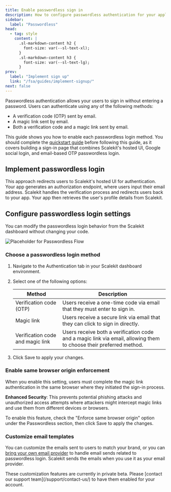 ```yaml
---
title: Enable passwordless sign in
description: How to configure passwordless authentication for your application
sidebar:
  label: "Passwordless"
head:
  - tag: style
    content: |
      .sl-markdown-content h2 {
        font-size: var(--sl-text-xl);
      }
      .sl-markdown-content h3 {
        font-size: var(--sl-text-lg);
      }
prev:
  label: "Implement sign up"
  link: "/fsa/guides/implement-signup/"
next: false
---
```


Passwordless authentication allows your users to sign in without entering a password. Users can authenticate using any of the following methods:

- A verification code (OTP) sent by email.
- A magic link sent by email.
- Both a verification code and a magic link sent by email.

This guide shows you how to enable each passwordless login method. You should complete the [quickstart guide](/fsa/quickstart/) before following this guide, as it covers building a sign-in page that combines Scalekit's hosted UI, Google social login, and email-based OTP passwordless login.

## Implement passwordless login

This approach redirects users to Scalekit's hosted UI for authentication. Your app generates an authorization endpoint, where users input their email address. Scalekit handles the verification process and redirects users back to your app. Your app then retrieves the user's profile details from Scalekit.

<LinkCard title="Integrate sign in" href="/fsa/guides/implement-login/" description='Complete the sign in integration in your application' />

## Configure passwordless login settings

You can modify the passwordless login behavior from the Scalekit dashboard without changing your code.

![Placeholder for Passwordless Flow](@/assets/docs/fsa/auth-methods/passwordless-1.png)

### Choose a passwordless login method

<Steps>

1. Navigate to the Authentication tab in your Scalekit dashboard environment.
2. Select one of the following options:

    | Method | Description |
    |--------|-------------|
    | Verification code (OTP) | Users receive a one-time code via email that they must enter to sign in. |
    | Magic link | Users receive a secure link via email that they can click to sign in directly. |
    | Verification code and magic link | Users receive both a verification code and a magic link via email, allowing them to choose their preferred method. |

3. Click Save to apply your changes.

</Steps>

### Enable same browser origin enforcement

When you enable this setting, users must complete the magic link authentication in the same browser where they initiated the sign-in process.

**Enhanced Security**: This prevents potential phishing attacks and unauthorized access attempts where attackers might intercept magic links and use them from different devices or browsers.

To enable this feature, check the "Enforce same browser origin" option under the Passwordless section, then click Save to apply the changes.

### Customize email templates

You can customize the emails sent to users to match your brand, or you can [bring your own email provider](/guides/passwordless/custom-email-provider/) to handle email sends related to passwordless login. Scalekit sends the emails when you use it as your email provider.

<Aside type="tip" title="Private Beta">
These customization features are currently in private beta. Please [contact our support team](/support/contact-us/) to have them enabled for your account.
</Aside>
